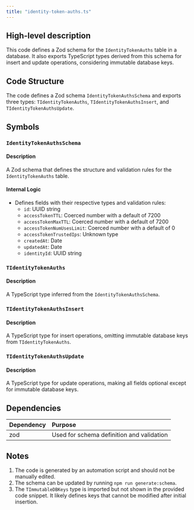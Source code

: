 ```yaml
---
title: "identity-token-auths.ts"
---
```


## High-level description
This code defines a Zod schema for the `IdentityTokenAuths` table in a database. It also exports TypeScript types derived from this schema for insert and update operations, considering immutable database keys.

## Code Structure
The code defines a Zod schema `IdentityTokenAuthsSchema` and exports three types: `TIdentityTokenAuths`, `TIdentityTokenAuthsInsert`, and `TIdentityTokenAuthsUpdate`.

## Symbols

### `IdentityTokenAuthsSchema`
#### Description
A Zod schema that defines the structure and validation rules for the `IdentityTokenAuths` table.

#### Internal Logic
- Defines fields with their respective types and validation rules:
  - `id`: UUID string
  - `accessTokenTTL`: Coerced number with a default of 7200
  - `accessTokenMaxTTL`: Coerced number with a default of 7200
  - `accessTokenNumUsesLimit`: Coerced number with a default of 0
  - `accessTokenTrustedIps`: Unknown type
  - `createdAt`: Date
  - `updatedAt`: Date
  - `identityId`: UUID string

### `TIdentityTokenAuths`
#### Description
A TypeScript type inferred from the `IdentityTokenAuthsSchema`.

### `TIdentityTokenAuthsInsert`
#### Description
A TypeScript type for insert operations, omitting immutable database keys from `TIdentityTokenAuths`.

### `TIdentityTokenAuthsUpdate`
#### Description
A TypeScript type for update operations, making all fields optional except for immutable database keys.

## Dependencies
| Dependency | Purpose |
|:-----------|:--------|
| zod | Used for schema definition and validation |

## Notes
1. The code is generated by an automation script and should not be manually edited.
2. The schema can be updated by running `npm run generate:schema`.
3. The `TImmutableDBKeys` type is imported but not shown in the provided code snippet. It likely defines keys that cannot be modified after initial insertion.